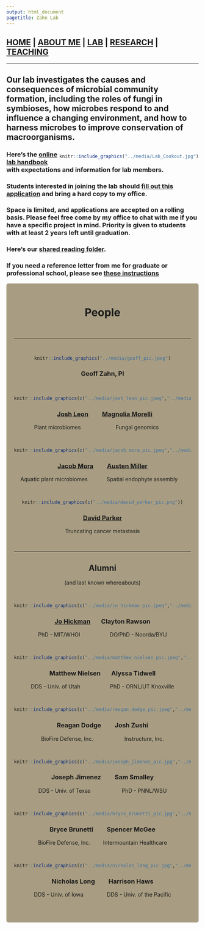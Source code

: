 ```yaml
---
output: html_document
pagetitle: Zahn Lab
---
```


<style type="text/css">
.main-container {
  max-width: 1800px;
  margin-left: auto;
  margin-right: auto;
}
</style>


## [HOME](http://gzahn.github.io/) | [ABOUT ME](http://gzahn.github.io/about-me/) | [LAB](http://gzahn.github.io/lab/) | [RESEARCH](http://gzahn.github.io/pubs-and-pres/) | [TEACHING](http://gzahn.github.io/coursemap/)

___

<style>
div.gray { background-color:#aabdaf; border-radius: 5px; padding: 20px;}
</style>
<div class = "gray">


## Our lab investigates the causes and consequences of microbial community formation, including the roles of fungi in symbioses, how microbes respond to and influence a changing environment, and how to harness microbes to improve conservation of macroorganisms.

<div style= "float:right;position: relative;">
```r
knitr::include_graphics("../media/Lab_Cookout.jpg")
```
</div>


### Here’s the [online lab handbook](https://github.com/gzahn/Lab_Manual/blob/master/README.md) with expectations and information for lab members.

### Students interested in joining the lab should [fill out this application](https://github.com/gzahn/Profile/raw/master/Student_Research_Application.docx) and bring a hard copy to my office.

### Space is limited, and applications are accepted on a rolling basis. Please feel free come by my office to chat with me if you have a specific project in mind. Priority is given to students with at least 2 years left until graduation.

### Here's our [shared reading folder](https://www.zotero.org/groups/415455/microbe_ecology/items?).

### If you need a reference letter from me for graduate or professional school, please see [these instructions](https://gzahn.github.io/lab/reference_letters.html)

</div>


<style>
div.blue { background-color:#a89d82; border-radius: 5px; padding: 20px;}
</style>
<div class = "blue">

<center>
# **People**
<br>

___

<br>

```r
knitr::include_graphics("../media/geoff_pic.jpeg")
```

### **Geoff Zahn, PI**
<br>


```r
knitr::include_graphics(c("../media/josh_leon_pic.jpeg","../media/magnolia_morelli_pic.png"))
```

### **&nbsp;&nbsp;&nbsp;[Josh Leon](https://jleon123.github.io/)** &emsp; &nbsp;&nbsp; **[Magnolia Morelli](https://magnoliamorelli.github.io/)**

Plant microbiomes &emsp;&emsp;&emsp;&emsp;&emsp;&emsp; Fungal genomics &emsp;&emsp;

<br>


```r
knitr::include_graphics(c("../media/jacob_mora_pic.jpeg","../media/austen_miller_pic.png"))
```

### **[Jacob Mora](https://jakemora.github.io)** &emsp; &nbsp;&nbsp; **[Austen Miller](https://amaceituna.github.io/)**

Aquatic plant microbiomes &emsp;&emsp;&emsp; Spatial endophyte assembly &emsp;

<br>

```r
knitr::include_graphics(c("../media/david_parker_pic.png"))
```

### **[David Parker](https://www.uvu.edu/news/wolverine-stories/2023/02/2023_02_08_wolverine_stories_david_parker.html)**

Truncating cancer metastasis

<br>

___

## **Alumni**

(and last known whereabouts)
<br>

<br>


```r
knitr::include_graphics(c("../media/jo_hickman_pic.jpeg","../media/clayton_rawson_pic.jpg"))
```

### **[Jo Hickman](https://kjehickman.github.io)** &emsp;&nbsp;  **Clayton Rawson**

PhD - MIT/WHOI &emsp;&emsp;&emsp;&emsp;&emsp; DO/PhD - Noorda/BYU

<br>

```r
knitr::include_graphics(c("../media/matthew_nielsen_pic.jpeg","../media/alyssa_tidwell_pic.jpg"))
```

### **Matthew Nielsen** &emsp;&nbsp; **Alyssa Tidwell**

DDS - Univ. of Utah &emsp;&emsp;&emsp;&emsp;&emsp; PhD - ORNL/UT Knoxville

<br>

```r
knitr::include_graphics(c("../media/reagan_dodge_pic.jpeg","../media/josh_zushi_pic.jpg"))
```

### **Reagan Dodge**  &emsp;&nbsp;&nbsp;&nbsp; **Josh Zushi**

BioFire Defense, Inc. &emsp;&emsp;&emsp;&emsp;&emsp;&nbsp; Instructure, Inc.

<br>

```r
knitr::include_graphics(c("../media/joseph_jimenez_pic.jpg","../media/sam_smalley_pic.jpeg"))
```

### **Joseph Jimenez** &emsp;&nbsp;&nbsp;&nbsp; **Sam Smalley**

DDS - Univ. of Texas &emsp;&emsp;&emsp;&emsp;&emsp;&nbsp; PhD - PNNL/WSU

<br>

```r
knitr::include_graphics(c("../media/bryce_brunetti_pic.jpg","../media/spencer_mcgee_pic.jpg"))
```

### **Bryce Brunetti** &emsp;&nbsp;&nbsp;&nbsp; **Spencer McGee**

BioFire Defense, Inc. &emsp;&nbsp;&nbsp;&nbsp; Intermountain Healthcare

<br>

```r
knitr::include_graphics(c("../media/nicholas_long_pic.jpg","../media/harrison_haws_pic.png"))
```

### **Nicholas Long** &emsp;&nbsp;&nbsp;&nbsp; **Harrison Haws**

DDS - Univ. of Iowa &emsp;&emsp;&emsp;&nbsp;&nbsp;&nbsp; DDS - Univ. of the Pacific

<br>





</center>

